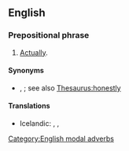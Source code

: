 ==English==

===Prepositional phrase===
{{en-PP}}

# {{lb|en|modal}} [[actually|Actually]].

====Synonyms====
* {{l|en|as a matter of fact}}, {{l|en|in fact}}; see also [[Thesaurus:honestly]]

====Translations====
{{trans-top|actually}}
* Icelandic: {{t|is|satt að segja}}, {{t|is|í sannleika sagt}}, {{t|is|í raun og veru}}
{{trans-mid}}
{{trans-bottom}}

[[Category:English modal adverbs]]